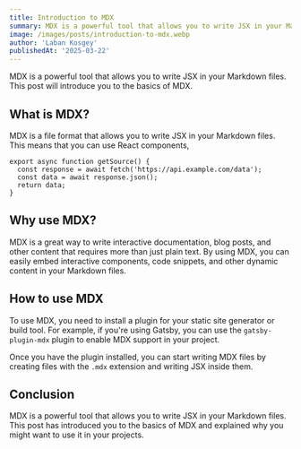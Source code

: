 ```yaml
---
title: Introduction to MDX
summary: MDX is a powerful tool that allows you to write JSX in your Markdown files. This post will introduce you to the basics of MDX.
image: /images/posts/introduction-to-mdx.webp
author: 'Laban Kosgey'
publishedAt: '2025-03-22'
---
```


MDX is a powerful tool that allows you to write JSX in your Markdown files. This post will introduce you to the basics of MDX.

## What is MDX?

MDX is a file format that allows you to write JSX in your Markdown files. This means that you can use React components,

```
export async function getSource() {
  const response = await fetch('https://api.example.com/data');
  const data = await response.json();
  return data;
}
```

## Why use MDX?

MDX is a great way to write interactive documentation, blog posts, and other content that requires more than just plain
text. By using MDX, you can easily embed interactive components, code snippets, and other dynamic content in your
Markdown files.

## How to use MDX

To use MDX, you need to install a plugin for your static site generator or build tool. For example, if you're using
Gatsby, you can use the `gatsby-plugin-mdx` plugin to enable MDX support in your project.

Once you have the plugin installed, you can start writing MDX files by creating files with the `.mdx` extension and
writing JSX inside them.

## Conclusion

MDX is a powerful tool that allows you to write JSX in your Markdown files. This post has introduced you to the basics
of MDX and explained why you might want to use it in your projects.
